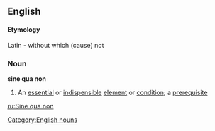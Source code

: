 ==English==
====Etymology====
Latin - without which (cause) not
===Noun===
'''sine qua non'''
#An [[essential]] or [[indispensible]] [[element]] or [[condition]]; a [[prerequisite]]

[[ru:Sine qua non]]
[[Category:English nouns]]